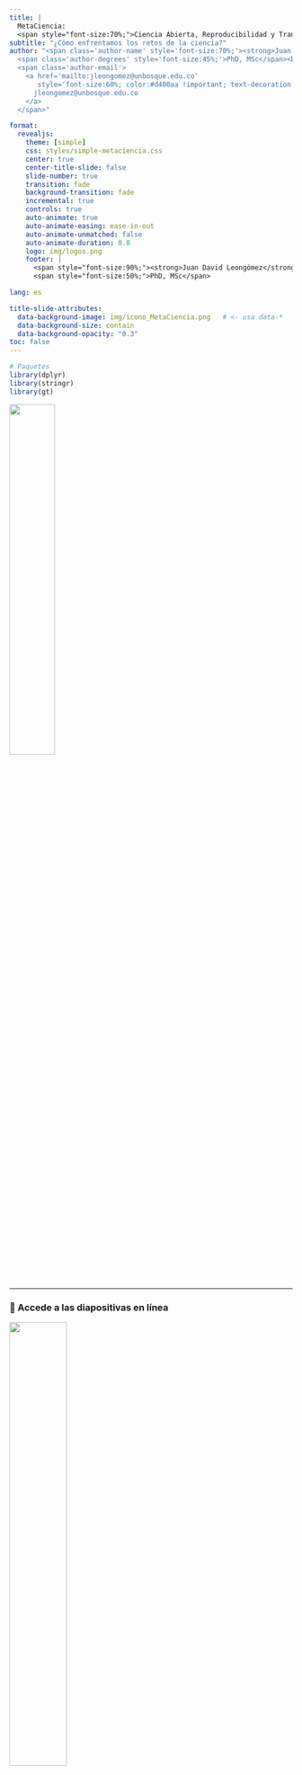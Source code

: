 ```yaml
---
title: |
  MetaCiencia:
  <span style="font-size:70%;">Ciencia Abierta, Reproducibilidad y Transparencia</span>
subtitle: "¿Cómo enfrentamos los retos de la ciencia?"
author: "<span class='author-name' style='font-size:70%;'><strong>Juan David Leongómez</strong></span>
  <span class='author-degrees' style='font-size:45%;'>PhD, MSc</span><br>
  <span class='author-email'>
    <a href='mailto:jleongomez@unbosque.edu.co'
       style='font-size:60%; color:#d400aa !important; text-decoration:none;'>
      jleongomez@unbosque.edu.co
    </a>
  </span>"

format:
  revealjs:
    theme: [simple]
    css: styles/simple-metaciencia.css
    center: true
    center-title-slide: false
    slide-number: true
    transition: fade
    background-transition: fade
    incremental: true
    controls: true
    auto-animate: true
    auto-animate-easing: ease-in-out
    auto-animate-unmatched: false
    auto-animate-duration: 0.8
    logo: img/logos.png
    footer: |
      <span style="font-size:90%;"><strong>Juan David Leongómez</strong></span>
      <span style="font-size:50%;">PhD, MSc</span>

lang: es

title-slide-attributes:
  data-background-image: img/icono_MetaCiencia.png   # <- usa data-*
  data-background-size: contain
  data-background-opacity: "0.3"
toc: false
---
```


```r
# Paquetes
library(dplyr)
library(stringr)
library(gt)
```

![](img/logo_MetaCiencia.png){fig-align="center" width="40%"}

---

### 📲 Accede a las diapositivas en línea

![](img/presentation-qr.png){width="45%"}

::: {.aside .center}
Sitio / materiales / enlaces
:::

---

## Parte 1: Los desafíos para la credibilidad científica {auto-animate="true"}

---

## Parte 1: Los desafíos para la credibilidad científica {auto-animate="true"}

¿Cómo se crea conocimiento?

::: {.fragment .fade-in style="margin-top: 30px; font-size: 0.8em; color: #d400aa;"}
¿Si mi gato hace más pataletas, sueño más con empanadas?
:::

---

## Parte 1: Los desafíos para la credibilidad científica {auto-animate="true"}

::: {.fragment style="font-size: 0.8em; color: #d400aa;"}
¿Si mi gato hace más pataletas, sueño más con empanadas?
:::

![](img/variacion_muestral_base_estatica.png){width="45%"}

---

## Parte 1: Los desafíos para la credibilidad científica {auto-animate="true"}

**P:** ¿Qué porcentaje de los hallazgos publicados en psicología son estadísticamente significativos?\

---

## Parte 1: Los desafíos para la credibilidad científica {auto-animate="true"}

**P:** ¿Qué porcentaje de los hallazgos publicados en psicología son estadísticamente significativos?\
**R:** [96%]{style="font-size: 150%; color:#f7766d;"}

---

## Parte 1: Los desafíos para la credibilidad científica {auto-animate="true"}

**P:** ¿Qué porcentaje de los hallazgos publicados en psicología son estadísticamente significativos?\
**R:** [96%]{style="font-size: 150%; color:#f7766d;"}

![](img/p05.png)

---

## Parte 1: Los desafíos para la credibilidad científica {auto-animate="true"}

**P:** ¿Qué porcentaje de los hallazgos publicados en psicología son estadísticamente significativos?\
**R:** [96%]{style="font-size: 150%; color:#f7766d;"}

![](img/power.gif?v=1)

---

## Parte 1: Los desafíos para la credibilidad científica {auto-animate="true"}

<https://shiny.jdl-svr.lat/PowerSimulate_ind_t_EN/>

<iframe src="https://shiny.jdl-svr.lat/PowerSimulate_ind_t_EN/" width="100%" height="500px" style="border: 3px solid #ccc; border-radius: 8px;">
</iframe>

---

### 1.1 ¿Podemos confiar en la literatura? {auto-animate="true"}

Hay 2 opciones:

1.  Estudiamos efectos con >90% de potencia y >90% de probabilidad de ser verdaderos.

---

### 1.1 ¿Podemos confiar en la literatura? {auto-animate="true"}

Hay 2 opciones:

1.  Estudiamos efectos con >90% de potencia y >90% de probabilidad de ser verdaderos.
2.  Existe un **sesgo de publicación masivo**.

---



## Parte 1 · ¿Por qué necesitamos una Ciencia Abierta?

---

### Desafíos actuales

- Acceso desigual al conocimiento y a la producción científica  
- Crisis de replicación y resultados poco robustos  
- Incentivos que favorecen “resultados positivos” y novedad  
- Métodos opacos y bajo poder estadístico

::: notes
Breve storytelling: ¿qué espera la sociedad de la ciencia? ¿Qué estamos entregando?
:::

---

### Evidencias clave

- **Replicability**: tasas de replicación modestas y tamaños de efecto inflados  
- **Sesgo de publicación**: sobre-representación de “hallazgos significativos”  
- **Prácticas cuestionables**: p-hacking, HARKing, reporte selectivo  
- **Transparencia limitada**: datos/código no compartidos, descripción incompleta

> Mensaje: no es “culpa de personas”, es **sistémico** → necesitamos cambiar prácticas y estructuras.

---

### El filtro de significancia

![](img/image-5.png){width="80%"}

<span style="font-size: 70%;">Distribuciones sesgadas por seleccionar solo p &lt; .05</span>

---

## Parte 2 · Principios de la Ciencia Abierta

---

### Más allá del Open Access

- **Open Access** (con matices: gold/green/diamond, costos, *waivers*)  
- **Open Data** (datos FAIR, reutilización responsable)  
- **Open Methods** (protocolos, metadatos, decisiones analíticas)  
- **Open Source** (software libre, entornos reproducibles)  
- **Open Peer Review** (mayor escrutinio, trazabilidad)  
- **Open Resources** (formación y materiales abiertos)

::: callout-tip
**Idea fuerza**: abrir el *proceso* científico, no solo los PDFs.
:::

---

### Software libre y reproducibilidad

- Entornos con **R / Python** y control de versiones  
- Documentos reproducibles (**Quarto**, R Markdown)  
- Repositorios abiertos (OSF, GitHub, Zenodo)  
- Pipelines auditables (scripts, *session info*, *containers*)

---

## Parte 3 · Prerregistro (Pre-registration)

---

### ¿Qué es el prerregistro?

Especificar **antes** del estudio:  
- Preguntas e hipótesis  
- Diseño y criterios (incluye exclusión/inclusión)  
- Plan de análisis (variables, modelos, decisiones)

Beneficios: transparencia, menor sesgo, claridad entre **confirmatorio** vs **exploratorio**.

---

### ¿Se puede explorar?

¡Sí! El prerregistro **no** prohíbe explorar:  
- Documenta lo exploratorio como tal  
- Puedes desviarte, explicando por qué  
- El objetivo es **claridad y honestidad**, no rigidez

---

### Plataformas y plantillas

- **OSF Registries** (p. ej., *AsPredicted.org*, Prereg, etc.)  
- Flujos prácticos: crear borrador → completar campos → registrar (público o embargo)  
- Buenas prácticas: justificar tamaño muestral, preregistrar variables y análisis

<iframe src="https://www.cos.io/initiatives/prereg" width="100%" height="420px" style="border: 2px solid #ccc; border-radius: 8px;"></iframe>

---

## Parte 4 · Registered Reports (RRs)

---

### ¿Qué cambia con RRs?

- **Revisión por pares antes** de recolectar datos (Stage 1)  
- Aceptación en principio (**IPA**) → publicación no depende del resultado  
- Enfoque en **calidad del diseño** y plan analítico  
- Reducción de sesgo de publicación y prácticas cuestionables

---

### Modelos y ecosistema

- Revistas con formato RR (300+ y creciendo)  
- **PCI RR**: plataforma *journal-agnostic* (gratis, abierta); tras IPA eliges entre múltiples revistas  
- Adecuado para estudios **confirmatorios**; exploratorios siguen teniendo su lugar

<iframe src="https://rr.peercommunityin.org" width="100%" height="420px" style="border: 2px solid #ccc; border-radius: 8px;"></iframe>

---

## Parte 5 · De la teoría a la acción: Semillero **MetaCiencia**

---

### ¿Qué es MetaCiencia?

Un espacio transdisciplinar para formar estudiantes como **agentes de cambio** en:  
- Ciencia Abierta (más allá del OA)  
- Reproducibilidad computacional  
- Ética e integridad científica  
- Prerregistro y Registered Reports  
- Uso de software libre y documentación rigurosa

> Objetivo: transformar prácticas científicas desde etapas tempranas de formación universitaria.

---

### Misión y Visión

**Misión**  
Formar una comunidad comprometida con apertura, reproducibilidad y responsabilidad social, cuestionando estructuras tradicionales e impulsando metodologías abiertas.

**Visión**  
Ser referente nacional e internacional en formación y práctica de ciencia transparente, reproducible y justa, con impacto en políticas y cultura investigativa.

---

### Objetivos específicos (selección)

1) Capacitar en herramientas y metodologías de investigación reproducible (software libre, prerregistro, RRs).  
2) Fomentar **green OA**, apertura de datos y documentación de procesos.  
3) Desarrollar **productos de divulgación** y repositorios abiertos.  
4) Articular saberes (psicología, medicina, ciencias, diseño, etc.).  
5) Promover liderazgo estudiantil y cultura científica colaborativa.

---

### ¿Por qué un semillero así para estudiantes?

- Hay una **brecha** de formación en metaciencia y prácticas abiertas en pregrado.  
- Iniciativas internacionales muestran que **sí se puede** integrar en currículos.  
- Oportunidad de posicionar a estudiantes y a la UEB en el ecosistema global.  

::: callout-note
MetaCiencia alinea formación (CTeI), integridad y apropiación social del conocimiento.
:::

---

### Proyectos y rutas de trabajo

- **Ruta Prerregistro**: talleres + plantillas OSF + ejemplos  
- **Ruta RRs**: club de lectura + simulación de Stage 1 + envío a PCI RR  
- **Ruta Reproducibilidad**: *from zero to Quarto* (scripts, datos, *session info*)  
- **Ruta Divulgación**: micrositio, infografías, cápsulas en redes, wiki interna  
- **Proyecto semilla**: “Adopción de Registered Reports en Iberoamérica” (mapeo → capacitación → infraestructura → evaluación → sostenibilidad)

---

### ¿Cómo participar?

- Abierto a estudiantes (énfasis en pregrado) y posgrado interesados  
- No se requiere experiencia previa en investigación  
- Modalidad: sesiones quincenales + proyectos guiados  
- Escríbenos: [jleongomez@unbosque.edu.co](mailto:jleongomez@unbosque.edu.co)

---

## Cierre · Ideas clave

- Los retos de credibilidad son **sistémicos pero solucionables**  
- Ciencia Abierta = abrir **procesos**, no solo artículos  
- **Prerregistro** y **Registered Reports** realinean incentivos y mejoran el rigor  
- **MetaCiencia** es el espacio para aprender-haciendo y transformar la cultura científica

---

## Preguntas · Discusión

- ¿Qué barreras perciben para aplicar estas prácticas en su programa?  
- ¿Qué productos abiertos podríamos crear este semestre?

---

## Extras (si hay tiempo)

- Explorar **OSF Registries** y **PCI RR**  
- Comparar buenos vs. vagos ejemplos de prerregistro  
- Demo: *from zero to Quarto* (plantilla, render, publicación)
